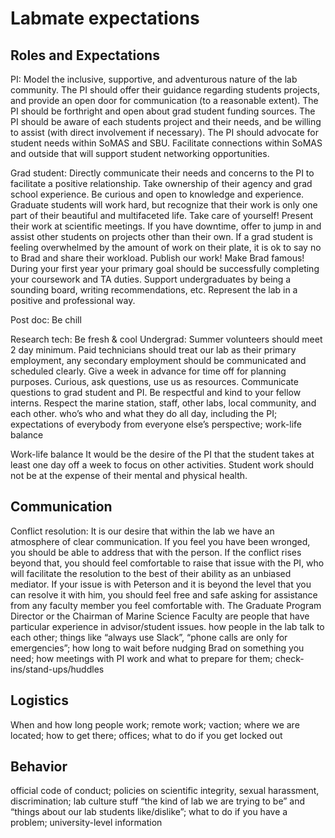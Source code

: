 # Labmate expectations

## Roles and Expectations
PI: Model the inclusive, supportive, and adventurous nature of the lab community. The PI should offer their guidance regarding students projects, and provide an open door for communication (to a reasonable extent). The PI should be forthright and open about grad student funding sources. The PI should be aware of each students project and their needs, and be willing to assist (with direct involvement if necessary). The PI should advocate for student needs within SoMAS and SBU. Facilitate connections within SoMAS and outside that will support student networking opportunities.

Grad student: Directly communicate their needs and concerns to the PI to facilitate a positive relationship. Take ownership of their agency and grad school experience. Be curious and open to knowledge and experience. Graduate students will work hard, but recognize that their work is only one part of their beautiful and multifaceted life. Take care of yourself! Present their work at scientific meetings. If you have downtime, offer to jump in and assist other students on projects other than their own. If a grad student is feeling overwhelmed by the amount of work on their plate, it is ok to say no to Brad and share their workload. Publish our work! Make Brad famous! During your first year your primary goal should be successfully completing your coursework and TA duties. Support undergraduates by being a sounding board, writing recommendations, etc. Represent the lab in a positive and professional way.

Post doc: Be chill

Research tech: Be fresh & cool
Undergrad: Summer volunteers should meet 2 day minimum. Paid technicians should treat our lab as their primary employment, any secondary employment should be communicated and scheduled clearly. Give a week in advance for time off for planning purposes. Curious, ask questions, use us as resources. Communicate questions to grad student and PI. Be respectful and kind to your fellow interns. Respect the marine station, staff, other labs, local community, and each other. 
who’s who and what they do all day, including the PI; expectations of everybody from everyone else’s perspective; work-life balance
 
Work-life balance 
It would be the desire of the PI that the student takes at least one day off a week to focus on other activities. Student work should not be at the expense of their mental and physical health.


## Communication
Conflict resolution: It is our desire that within the lab we have an atmosphere of clear communication. If you feel you have been wronged, you should be able to address that with the person. If the conflict rises beyond that, you should feel comfortable to raise that issue with the PI, who will facilitate the resolution to the best of their ability as an unbiased mediator. If your issue is with Peterson and it is beyond the level that you can resolve it with him, you should feel free and safe asking for assistance from any faculty member you feel comfortable with. The Graduate Program Director or the Chairman of Marine Science Faculty are people that have particular experience in advisor/student issues. 
how people in the lab talk to each other; things like “always use Slack”, “phone calls are only for emergencies”; how long to wait before nudging Brad on something you need; how meetings with PI work and what to prepare for them; check-ins/stand-ups/huddles


## Logistics
When and how long people work; remote work; vaction; where we are located; how to get there; offices; what to do if you get locked out


## Behavior
official code of conduct; policies on scientific integrity, sexual harassment, discrimination; lab culture stuff "the kind of lab we are trying to be" and "things about our lab students like/dislike"; what to do if you have a problem; university-level information
